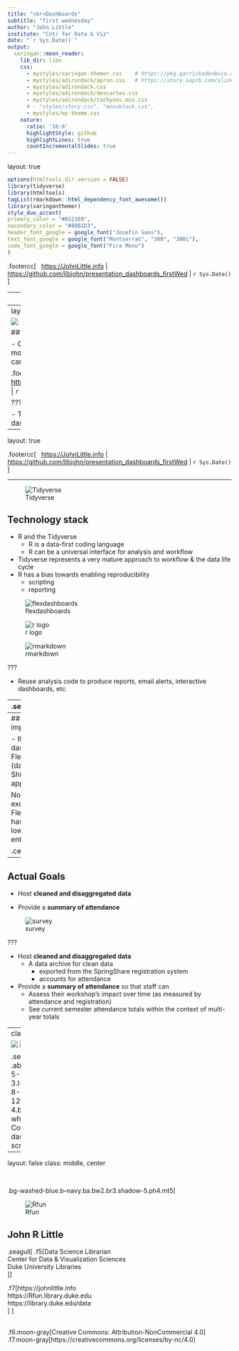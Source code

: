 ```yaml
---
title: "<br>Dashboards"
subtitle: "first wednesday"
author: "John Little"
institute: "Cntr for Data & Viz"
date: "`r Sys.Date()`"
output:
  xaringan::moon_reader:
    lib_dir: libs    
    css:
      - mystyles/xaringan-themer.css    # https://pkg.garrickadenbuie.com/xaringanthemer/articles/xaringanthemer.html
      - mystyles/adirondack/apron.css   # https://story.xaprb.com/slides/adirondack/
      - mystyles/adirondack.css
      - mystyles/adirondack/descartes.css
      - mystyles/adirondack/tachyons.min.css
      # - "styles/story.css", "monoblock.css", 
      - mystyles/my-theme.css
    nature:
      ratio: '16:9'
      highlightStyle: github
      highlightLines: true
      countIncrementalSlides: true
---
```


layout: true

```r
options(htmltools.dir.version = FALSE)
library(tidyverse)
library(htmltools)
tagList(rmarkdown::html_dependency_font_awesome())
library(xaringanthemer)
style_duo_accent(
primary_color = "#012169",
secondary_color = "#80B1D3",
header_font_google = google_font("Josefin Sans"),
text_font_google = google_font("Montserrat", "300", "300i"),
code_font_google = google_font("Fira Mono")
)
```

.footercc[
<i class="fab fa-creative-commons"></i>&nbsp; <i class="fab fa-creative-commons-by"></i><i class="fab fa-creative-commons-nc"></i>  <a href = "https://JohnLittle.info"><span class = "opacity30">https://</span>JohnLittle<span class = "opacity30">.info</span></a> 
<span class = "opacity30"> | <a href="https://github.com/libjohn/presentation_dashboards_firstWed">https://github.com/libjohn/presentation_dashboards_firstWed</a> | `r Sys.Date()` </span>
]

---
class: img-right-full

![](images/attendance.png)

# Three tenets


- Just numbers
- Benefits of review
- Dashboard fatigue is a real thing 


???

- The implications of dashboard fatigue might be the most interesting thing to discuss in the QA

---
layout: false
class: img-left-full

![](images/by_dept_compare.png)

## Drivers

- Goal: create a dashboard of workshop attendance 
- CDVS motivated by the possibility of exploring data 
- Dashboard can be the basis of another  workshop 

.footercc[
<i class="fab fa-creative-commons"></i>&nbsp; <i class="fab fa-creative-commons-by"></i><i class="fab fa-creative-commons-nc"></i>  <a href = "https://JohnLittle.info"><span class = "opacity30">https://</span>JohnLittle<span class = "opacity30">.info</span></a> 
<span class = "opacity30"> | <a href="https://github.com/libjohn/presentation_dashboards_firstWed">https://github.com/libjohn/presentation_dashboards_firstWed</a> | `r Sys.Date()` </span>
]

???

- These are not exactly the best drivers for creating a dashboard.  They’re not bad either.

---
layout: true

.footercc[
<i class="fab fa-creative-commons"></i>&nbsp; <i class="fab fa-creative-commons-by"></i><i class="fab fa-creative-commons-nc"></i>  <a href = "https://JohnLittle.info"><span class = "opacity30">https://</span>JohnLittle<span class = "opacity30">.info</span></a> 
<span class = "opacity30"> | <a href="https://github.com/libjohn/presentation_dashboards_firstWed">https://github.com/libjohn/presentation_dashboards_firstWed</a> | `r Sys.Date()` </span>
]

---

![Tidyverse](images/tidyverse.png# w-10pct t-1 db fr mr-4)

## Technology stack 



- R and the Tidyverse   
    - R is a data-first coding language   
    - R can be a universal interface for analysis and workflow   
- Tidyverse represents a very mature approach to workflow & the data life cycle  
- R has a bias towards enabling reproducibility   
    - scripting   
    - reporting   
    

![flexdashboards](images/flexdashboard.png#  w-10pct fr fm mr-4)  

![r logo](images/r_logo.png# fm fr w-10pct mr-4)  

![rmarkdown](images/rmarkdown.png#  w-10pct fr mr-4)  

    
???

- Reuse analysis code to produce reports, email alerts, interactive dashboards, etc.  

---
.seagull[##Lesson]

.fl-10.w-60.bg.b.ba.bw1.br3.shadow-5.ph4.mt4.center.seagull[The last thing you should do is  
build the dashboard  
]  

- Identify target audience and scope  
- Create summary reports   
- Build a static analysis   
- Generate push-reports based on dynamic thresholds  
- Advanced: Build a reporting application

???
Or, in this case, build a workshop attendance application

---
## Skipping those important questions 

- If developing the dashboard in R...  
    - Flexdashboard (dashboards)
    - Shiny (Web applications)

Not mutually exclusive but Flexdashboards has a significantly lower barrier to entry  

.center[![people](images/happy_people2.jpg# h-10pct w-33pct)] 

---
## Actual Goals  

- Host **cleaned and disaggregated data** 

- Provide a **summary of attendance** 

![survey](images/survey_1.png# absolute ofv r-3 w-75pct h-7-12th)


    
???

- Host **cleaned and disaggregated data** 
    - A data archive for clean data 
        - exported from the SpringShare registration system 
        - accounts for attendance
- Provide a **summary of attendance** so that staff can 
    - Assess their workshop’s impact over time (as measured by attendance and registration)
    - See current semester attendance totals within the context of multi-year totals

---
class: center

![](images/full_attendance.png# l-0 t-0 w-two-thirds h-80pct ofv absolute)
![](images/full_demographics.png# w-third h-40pct t-0 r-0 ofv absolute)
![](images/full_survey.png# w-third h-40pct t-40pct r-0 ofv absolute)
![](images/slice_tables.jpg# l-0 t-80pct w-100pct ofv absolute)

.seagull[
.absolute.w-5-12th.pa-3.l-4-12th.t-8-12th.b.ba.bw-4.br-4.bg-white-80[
Collage of dashboard screens
]
]

---
layout: false
class:  middle, center

<br>

.bg-washed-blue.b--navy.ba.bw2.br3.shadow-5.ph4.mt5[

![Rfun](images/rfun.png# fl l-4 w-2-12th)

## John R Little

.seagull[
.f5[Data Science Librarian  
Center for Data & Visualization Sciences  
Duke University Libraries  
]
]

.f7[https://johnlittle.info  
https://Rfun.library.duke.edu  
https://library.duke.edu/data  
]
]



<i class="fab fa-creative-commons fa-2x"></i> &nbsp; <i class="fab fa-creative-commons-by fa-2x"></i><i class="fab fa-creative-commons-nc fa-2x"></i>  
.f6.moon-gray[Creative Commons:  Attribution-NonCommercial 4.0]  
.f7.moon-gray[https://creativecommons.org/licenses/by-nc/4.0]